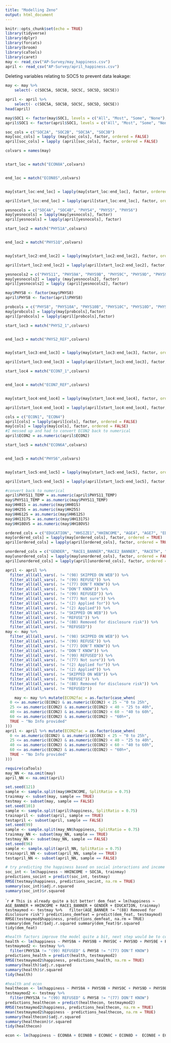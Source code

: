 ```yaml
---
title: "Modelling Zeno"
output: html_document
---
```


```r
knitr::opts_chunk$set(echo = TRUE)
library(tidyverse)
library(dplyr)
library(forcats)
library(broom)
library(caTools)
library(caret)
may <- read_csv("AP-Survey/may_happiness.csv")
april <- read_csv("AP-Survey/april_happiness.csv")
```


Deleting variables relating to SOC5 to prevent data leakage:
```r
may <- may %>%
    select(- c(SOC5A, SOC5B, SOC5C, SOC5D, SOC5E))
```
```r
april <- april %>%
    select(- c(SOC5A, SOC5B, SOC5C, SOC5D, SOC5E))
head(april)
```

```r
may$SOC1 <- factor(may$SOC1, levels = c("All", "Most", "Some", "None"), ordered = TRUE)
april$SOC1 <- factor(april$SOC1, levels = c("All", "Most", "Some", "None"), ordered = TRUE)
```

```r
soc_cols = c("SOC2A", "SOC2B", "SOC3A", "SOC3B")
may[soc_cols] = lapply (may[soc_cols], factor, ordered = FALSE)
april[soc_cols] = lapply (april[soc_cols], factor, ordered = FALSE)
```

```r

colvars = names(may)


start_loc = match("ECON8A",colvars)


end_loc = match("ECON8S",colvars)


may[start_loc:end_loc] = lapply(may[start_loc:end_loc], factor, ordered = FALSE)

april[start_loc:end_loc] = lapply(april[start_loc:end_loc], factor, ordered = FALSE)

yesnocols = c("SOC4A", "SOC4B", "PHYS4", "PHYS5", "PHYS6")
may[yesnocols] = lapply(may[yesnocols], factor)
april[yesnocols] = lapply(april[yesnocols], factor)

start_loc2 = match("PHYS1A",colvars)


end_loc2 = match("PHYS1Q",colvars)


may[start_loc2:end_loc2] = lapply(may[start_loc2:end_loc2], factor, ordered = FALSE)

april[start_loc2:end_loc2] = lapply(april[start_loc2:end_loc2], factor, ordered = FALSE)

yesnocols2 = c("PHYS11", "PHYS9A", "PHYS9B", "PHYS9C", "PHYS9D", "PHYS9E", "PHYS9F", "PHYS9G", "PHYS9H")
may[yesnocols2] = lapply (may[yesnocols2], factor)
april[yesnocols2] = lapply (april[yesnocols2], factor)
```

``` r
may$PHYS8 <- factor(may$PHYS8)
april$PHYS8 <- factor(april$PHYS8)
```

``` r
probcols = c("PHYS8", "PHYS10A", "PHYS10B", "PHYS10C", "PHYS10D", "PHYS10E", "ECON4A", "ECON4B")
may[probcols] = lapply(may[probcols],factor)
april[probcols] = lapply(april[probcols],factor)
```

``` r
start_loc3 = match("PHYS2_1",colvars)


end_loc3 = match("PHYS2_REF",colvars)


may[start_loc3:end_loc3] = lapply(may[start_loc3:end_loc3], factor, ordered = FALSE)

april[start_loc3:end_loc3] = lapply(april[start_loc3:end_loc3], factor, ordered = FALSE)
```

```r
start_loc4 = match("ECON7_1",colvars)


end_loc4 = match("ECON7_REF",colvars)


may[start_loc4:end_loc4] = lapply(may[start_loc4:end_loc4], factor, ordered = FALSE)

april[start_loc4:end_loc4] = lapply(april[start_loc4:end_loc4], factor, ordered = FALSE)

cols = c("ECON1", "ECON4")
april[cols] = lapply(april[cols], factor, ordered = FALSE)
may[cols] = lapply(may[cols], factor, ordered = FALSE)
#I messed up and had to convert ECON2 back to numerical
april$ECON2 = as.numeric(april$ECON2)
```

``` r
start_loc5 = match("ECON6A",colvars)


end_loc5 = match("PHYS6",colvars)


may[start_loc5:end_loc5] = lapply(may[start_loc5:end_loc5], factor, ordered = FALSE)

april[start_loc5:end_loc5] = lapply(april[start_loc5:end_loc5], factor, ordered = FALSE)

#convert back to numerical
april$PHYS11_TEMP = as.numeric(april$PHYS11_TEMP)
may$PHYS11_TEMP = as.numeric(may$PHYS11_TEMP)
may$HH01S = as.numeric(may$HH01S)
may$HH25S = as.numeric(may$HH25S)
may$HH612S = as.numeric(may$HH612S)
may$HH1317S = as.numeric(may$HH1317S)
may$HH18OVS = as.numeric(may$HH18OVS)

ordered_cols = c("EDUCATION", "HHSIZE1","HHINCOME", "AGE4", "AGE7", "EDUC4", "INC_BANNER", "AGE_BANNER", "HH_BANNER", "P_DENSE")
may[ordered_cols] = lapply(may[ordered_cols], factor, ordered = TRUE)
april[ordered_cols] = lapply(april[ordered_cols], factor, ordered = TRUE)

unordered_cols = c("GENDER", "RACE1_BANNER","RACE2_BANNER", "RACETH", "RACE_R2", "LANGUAGE", "REGION4", "REGION9")
may[unordered_cols] = lapply(may[unordered_cols], factor, ordered = FALSE)
april[unordered_cols] = lapply(april[unordered_cols], factor, ordered = FALSE)
```

```r
april <- april %>%
  filter_all(all_vars(. != "(98) SKIPPED ON WEB")) %>%
  filter_all(all_vars(. != "(99) REFUSE")) %>%
  filter_all(all_vars(. != "(77) DON'T KNOW")) %>%
  filter_all(all_vars(. != "DON'T KNOW")) %>%
  filter_all(all_vars(. != "(99) REFUSED")) %>%
  filter_all(all_vars(. != "(77) Not sure")) %>%
  filter_all(all_vars(. != "(2) Applied for")) %>%
  filter_all(all_vars(. != "(2) Applied")) %>%
  filter_all(all_vars(. != "SKIPPED ON WEB")) %>%
  filter_all(all_vars(. != "REFUSE")) %>%
  filter_all(all_vars(. != "(88) Removed for disclosure risk")) %>%
  filter_all(all_vars(. != "REFUSED"))
may <- may %>%
  filter_all(all_vars(. != "(98) SKIPPED ON WEB")) %>%
  filter_all(all_vars(. != "(99) REFUSE")) %>%
  filter_all(all_vars(. != "(77) DON'T KNOW")) %>%
  filter_all(all_vars(. != "DON'T KNOW")) %>%
  filter_all(all_vars(. != "(99) REFUSED")) %>%
  filter_all(all_vars(. != "(77) Not sure")) %>%
  filter_all(all_vars(. != "(2) Applied for")) %>%
  filter_all(all_vars(. != "(2) Applied")) %>%
  filter_all(all_vars(. != "SKIPPED ON WEB")) %>%
  filter_all(all_vars(. != "REFUSE")) %>%
  filter_all(all_vars(. != "(88) Removed for disclosure risk")) %>%
  filter_all(all_vars(. != "REFUSED"))

	may <- may %>% mutate(ECON2fac = as.factor(case_when(
  0 <= as.numeric(ECON2) & as.numeric(ECON2) < 25 ~ "0 to 25h",
  25 <= as.numeric(ECON2) & as.numeric(ECON2) < 40 ~ "25 to 40h",
  40 <= as.numeric(ECON2) & as.numeric(ECON2) < 60 ~ "40 to 60h",
  60 <= as.numeric(ECON2) & as.numeric(ECON2) ~ "60h+",
  TRUE ~ "No Info provided"
)))
april <- april %>% mutate(ECON2fac = as.factor(case_when(
  0 <= as.numeric(ECON2) & as.numeric(ECON2) < 25 ~ "0 to 25h",
  25 <= as.numeric(ECON2) & as.numeric(ECON2) < 40 ~ "25 to 40h",
  40 <= as.numeric(ECON2) & as.numeric(ECON2) < 60 ~ "40 to 60h",
  60 <= as.numeric(ECON2) & as.numeric(ECON2) ~ "60h+",
  TRUE ~ "No Info provided"
)))
```

``` r
require(caTools)
may_NN <- na.omit(may)
april_NN <- na.omit(april)

set.seed(121)
sample <- sample.split(may$HHINCOME, SplitRatio = 0.75)
trainmay <- subset(may, sample == TRUE)
testmay <- subset(may, sample == FALSE)
set.seed(101)
sample <- sample.split(april$happiness, SplitRatio = 0.75)
trainapril <- subset(april, sample == TRUE)
testapril <- subset(april, sample == FALSE)
set.seed(99)
sample <- sample.split(may_NN$happiness, SplitRatio = 0.75)
trainmay_NN <- subset(may_NN, sample == TRUE)
testmay_NN <- subset(may_NN, sample == FALSE)
set.seed(96)
sample <- sample.split(april_NN, SplitRatio = 0.75)
trainapril_NN <- subset(april_NN, sample == TRUE)
testapril_NN <- subset(april_NN, sample == FALSE)
```

``` r
# try predicting the happiness based on social interactions and income
soc_int <- lm(happiness ~ HHINCOME + SOC3A, trainmay)
predictions_socint = predict(soc_int, testmay)
RMSE(testmay$happiness, predictions_socint, na.rm = TRUE)
summary(soc_int)$adj.r.squared
summary(soc_int)$r.squared
```

````r
# This is already quite a bit better!
dem_feat = lm(happiness ~ AGE_BANNER + HHINCOME + RACE1_BANNER + GENDER + EDUCATION, trainmay)
testmaymod <- testmay %>%
  filter(AGE_BANNER != "(88) Removed for disclosure risk")
predictions_demfeat = predict(dem_feat, testmaymod)
RMSE(testmaymod$happiness, predictions_demfeat, na.rm = TRUE)
summary(dem_feat)$adj.r.squared
summary(dem_feat)$r.squared
tidy(dem_feat)
```

``` r
#health factors improve the model quite a bit, next step would be to combine it with economic data
health <- lm(happiness ~ PHYS9A + PHYS9B + PHYS9C + PHYS9D + PHYS9E + PHYS9F + PHYS9G + PHYS9H + PHYS3A + PHYS3B + PHYS3C + PHYS3D + PHYS3E + PHYS3F + PHYS3G + PHYS3H + PHYS3I + PHYS3J + PHYS3K + PHYS3L + PHYS3M + PHYS4 + PHYS8 + PHYS1A + PHYS1B + PHYS1C + PHYS1D + PHYS1E + PHYS1F + PHYS1G + PHYS1H + PHYS1I + PHYS1J + PHYS1K + PHYS1L + PHYS1M + PHYS1N + PHYS1O + PHYS1P + PHYS1Q + PHYS5 + PHYS6 + PHYS11 + PHYS10A + PHYS10B + PHYS10C + PHYS10D + PHYS10E + PHYS7_1 + PHYS7_2 + PHYS7_3 + PHYS7_4 + PHYS7_SKP + PHYS2_1 + PHYS2_2 + PHYS2_3 + PHYS2_4 + PHYS2_5 + PHYS2_6 + PHYS2_7 + PHYS2_8 + PHYS2_9 + PHYS2_10 + PHYS2_11 + PHYS2_12 + PHYS2_13 + PHYS2_14 + PHYS2_15 + PHYS2_16 + PHYS2_17 + PHYS2_18 + PHYS2_DK + PHYS2_SKP, trainmay)
testmaymod2 <- testmay %>%
  filter(PHYS3A != "(99) REFUSED" & PHYS8 != "(77) DON'T KNOW")
predictions_health = predict(health, testmaymod2)
RMSE(testmaymod2$happiness, predictions_health, na.rm = TRUE)
summary(health)$adj.r.squared
summary(health)$r.squared
tidy(health)
```

``` r
#health and econ
healthecon <- lm(happiness ~ PHYS9A + PHYS9B + PHYS9C + PHYS9D + PHYS9E + PHYS9F + PHYS9G + PHYS9H + PHYS3A + PHYS3B + PHYS3C + PHYS3D + PHYS3E + PHYS3F + PHYS3G + PHYS3H + PHYS3I + PHYS3J + PHYS3K + PHYS3L + PHYS3M + PHYS4 + PHYS8 + PHYS1A + PHYS1B + PHYS1C + PHYS1D + PHYS1E + PHYS1F + PHYS1G + PHYS1H + PHYS1I + PHYS1J + PHYS1K + PHYS1L + PHYS1M + PHYS1N + PHYS1O + PHYS1P + PHYS1Q + PHYS5 + PHYS6 + PHYS11 + PHYS10A + PHYS10B + PHYS10C + PHYS10D + PHYS10E + PHYS7_1 + PHYS7_2 + PHYS7_3 + PHYS7_4 + PHYS7_SKP + PHYS2_1 + PHYS2_2 + PHYS2_3 + PHYS2_4 + PHYS2_5 + PHYS2_6 + PHYS2_7 + PHYS2_8 + PHYS2_9 + PHYS2_10 + PHYS2_11 + PHYS2_12 + PHYS2_13 + PHYS2_14 + PHYS2_15 + PHYS2_16 + PHYS2_17 + PHYS2_18 + PHYS2_DK + PHYS2_SKP  + HHINCOME + ECON1 + HHINCOME + ECON4A + ECON4B, trainmay)
testmaymod2 <- testmay %>%
  filter(PHYS3A != "(99) REFUSED" & PHYS8 != "(77) DON'T KNOW")
predictions_healthecon = predict(healthecon, testmaymod2)
RMSE(testmaymod2$happiness, predictions_healthecon, na.rm = TRUE)
mean(testmaymod2$happiness - predictions_healthecon, na.rm = TRUE)
summary(healthecon)$adj.r.squared
summary(healthecon)$r.squared
tidy(healthecon)
```

``` r
econ <- lm(happiness ~ ECON8A + ECON8B + ECON8C + ECON8D +  ECON8E + ECON8F + ECON8G + ECON8H +  ECON8I + ECON8J + ECON8K + ECON8L +  ECON8M + ECON8N + ECON8O + ECON8P + ECON8Q + ECON8R + ECON8S + ECON7_1 + ECON7_2 + ECON7_3 + ECON7_4 +  ECON7_5 + ECON7_6 + ECON7_7 + ECON7_8 +  ECON7_DK + ECON7_SKP + ECON7_REF + ECON1 + ECON3 + ECON4A + ECON4B , trainmay)
```